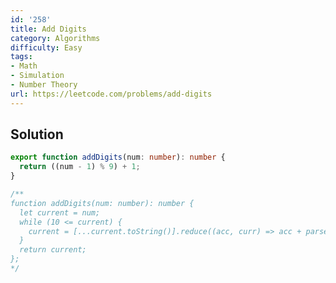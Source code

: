 ```yaml
---
id: '258'
title: Add Digits
category: Algorithms
difficulty: Easy
tags:
- Math
- Simulation
- Number Theory
url: https://leetcode.com/problems/add-digits
---
```


## Solution

```typescript filename="solution.ts" copy
export function addDigits(num: number): number {
  return ((num - 1) % 9) + 1;
}

/**
function addDigits(num: number): number {
  let current = num;
  while (10 <= current) {
    current = [...current.toString()].reduce((acc, curr) => acc + parseInt(curr, 10), 0);
  }
  return current;
};
*/
```

